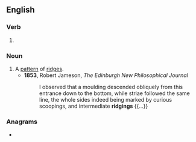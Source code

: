 ==English==

===Verb===
{{head|en|present participle}}

# {{present participle of|ridge|lang=en|nocat=1}}

===Noun===
{{en-noun}}

# A [[pattern]] of [[ridge]]s.
#* '''1853''', Robert Jameson, ''The Edinburgh New Philosophical Journal''
#*: I observed that a moulding descended obliquely from this entrance down to the bottom, while striae followed the same line, the whole sides indeed being marked by curious scoopings, and intermediate '''ridgings''' {{...}}

===Anagrams===
* {{anagrams|en|a=dggiinr|girding|griding}}
